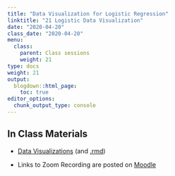 ```yaml
---
title: "Data Visualization for Logistic Regression"
linktitle: "21 Logistic Data Visualization"
date: "2020-04-20"
class_date: "2020-04-20"
menu:
  class:
    parent: Class sessions
    weight: 21
type: docs
weight: 21
output:
  blogdown::html_page:
    toc: true
editor_options: 
  chunk_output_type: console
---
```


## In Class Materials

- [Data Visualizations](https://sds291.netlify.com/21/Visualization_Examples_2020_v01.pdf) (and [.rmd](https://sds291.netlify.com/21/Visualization_Examples_2020_v01.rmd))

- Links to Zoom Recording are posted on [Moodle](https://moodle.smith.edu/user/index.php?contextid=814530)